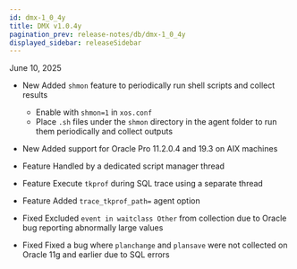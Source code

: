 ```yaml
---
id: dmx-1_0_4y
title: DMX v1.0.4y
pagination_prev: release-notes/db/dmx-1_0_4y
displayed_sidebar: releaseSidebar
---
```


June 10, 2025

* <Status priority='1'>New</Status> Added `shmon` feature to periodically run shell scripts and collect results  
  * Enable with `shmon=1` in `xos.conf`  
  * Place `.sh` files under the `shmon` directory in the agent folder to run them periodically and collect outputs

* <Status priority='1'>New</Status> Added support for Oracle Pro 11.2.0.4 and 19.3 on AIX machines

* <Status priority='1'>Feature</Status> Handled by a dedicated script manager thread

* <Status priority='1'>Feature</Status> Execute `tkprof` during SQL trace using a separate thread

* <Status priority='1'>Feature</Status> Added `trace_tkprof_path=` agent option

* <Status priority='0'>Fixed</Status> Excluded `event in waitclass Other` from collection due to Oracle bug reporting abnormally large values

* <Status priority='0'>Fixed</Status> Fixed a bug where `planchange` and `plansave` were not collected on Oracle 11g and earlier due to SQL errors

